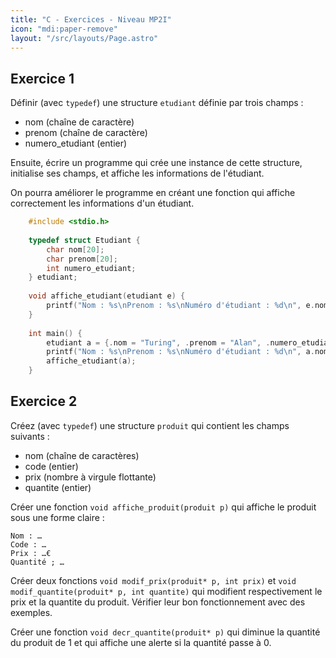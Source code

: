 ```yaml
---
title: "C - Exercices - Niveau MP2I"
icon: "mdi:paper-remove"
layout: "/src/layouts/Page.astro"
---
```


## Exercice 1

Définir (avec `typedef`) une structure `etudiant` définie par trois champs :

  * nom (chaîne de caractère)
  * prenom (chaîne de caractère)
  * numero_etudiant (entier)

Ensuite, écrire un programme qui crée une instance de cette structure,
initialise ses champs, et affiche les informations de l'étudiant.

On pourra améliorer le programme en créant une fonction qui affiche
correctement les informations d'un étudiant.

```c
    #include <stdio.h>
    
    typedef struct Etudiant {
    	char nom[20];
    	char prenom[20];
    	int numero_etudiant;
    } etudiant;
    
    void affiche_etudiant(etudiant e) {
    	printf("Nom : %s\nPrenom : %s\nNuméro d'étudiant : %d\n", e.nom, e.prenom, e.numero_etudiant);
    }
    
    int main() {
    	etudiant a = {.nom = "Turing", .prenom = "Alan", .numero_etudiant = 123456};
    	printf("Nom : %s\nPrenom : %s\nNuméro d'étudiant : %d\n", a.nom, a.prenom, a.numero_etudiant);
    	affiche_etudiant(a);
    }
```

## Exercice 2

Créez (avec `typedef`) une structure `produit` qui contient les champs
suivants :

  * nom (chaîne de caractères)
  * code (entier)
  * prix (nombre à virgule flottante)
  * quantite (entier)

Créer une fonction `void affiche_produit(produit p)` qui affiche le produit
sous une forme claire :

    
    
    Nom : …
    Code : …
    Prix : …€
    Quantité ; …

Créer deux fonctions `void modif_prix(produit* p, int prix)` et `void
modif_quantite(produit* p, int quantite)` qui modifient respectivement le prix
et la quantite du produit. Vérifier leur bon fonctionnement avec des exemples.

Créer une fonction `void decr_quantite(produit* p)` qui diminue la quantité du
produit de 1 et qui affiche une alerte si la quantité passe à 0.